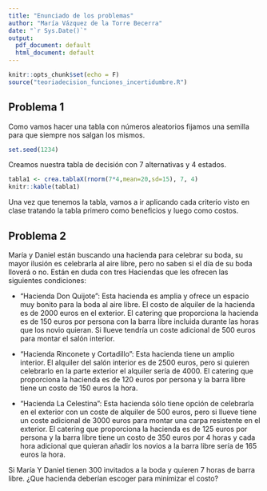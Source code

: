 ```yaml
---
title: "Enunciado de los problemas"
author: "María Vázquez de la Torre Becerra"
date: "`r Sys.Date()`"
output:
  pdf_document: default
  html_document: default
---
```


```r
knitr::opts_chunk$set(echo = F)
source("teoriadecision_funciones_incertidumbre.R")
```

## Problema 1

Como vamos hacer una tabla con números aleatorios fijamos una semilla para que siempre nos salgan los mismos.

```r
set.seed(1234)
```

Creamos nuestra tabla de decisión con 7 alternativas y 4 estados.

```r
tabla1 <- crea.tablaX(rnorm(7*4,mean=20,sd=15), 7, 4)
knitr::kable(tabla1)
```

Una vez que tenemos la tabla, vamos a ir aplicando cada criterio visto en clase tratando la tabla primero como beneficios y luego como costos.

## Problema 2 \newline


María y Daniel están buscando una hacienda para celebrar su boda, su mayor ilusión es celebrarla al aire libre, pero no saben si el día de su boda lloverá o no. Están en duda con tres Haciendas que les ofrecen las siguientes condiciones:

-   "Hacienda Don Quijote": Esta hacienda es amplia y ofrece un espacio muy bonito para la boda al aire libre. El costo de alquiler de la hacienda es de 2000 euros en el exterior. El catering que proporciona la hacienda es de 150 euros por persona con la barra libre incluida durante las horas que los novio quieran. Si llueve tendría un coste adicional de 500 euros para montar el salón interior.

-   "Hacienda Rinconete y Cortadillo": Esta hacienda tiene un amplio interior. El alquiler del salón interior es de 2500 euros, pero si quieren celebrarlo en la parte exterior el alquiler sería de 4000. El catering que proporciona la hacienda es de 120 euros por persona y la barra libre tiene un costo de 150 euros la hora.

-   "Hacienda La Celestina": Esta hacienda sólo tiene opción de celebrarla en el exterior con un coste de alquiler de 500 euros, pero si llueve tiene un coste adicional de 3000 euros para montar una carpa resistente en el exterior. El catering que proporciona la hacienda es de 125 euros por persona y la barra libre tiene un costo de 350 euros por 4 horas y cada hora adicional que quieran añadir los novios a la barra libre sería de 165 euros la hora.

Si María Y Daniel tienen 300 invitados a la boda y quieren 7 horas de barra libre. ¿Que hacienda deberían escoger para minimizar el costo?

